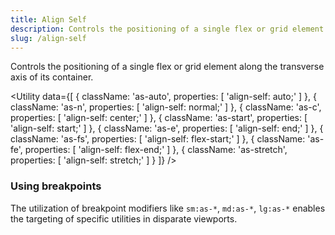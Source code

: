 ```yaml
---
title: Align Self
description: Controls the positioning of a single flex or grid element along the transverse axis of its container.
slug: /align-self
---
```



Controls the positioning of a single flex or grid element along the transverse axis of its container.

<Utility
  data={[
    {
        className: 'as-auto',
        properties: [
            'align-self: auto;'
        ]
    },
    {
        className: 'as-n',
        properties: [
            'align-self: normal;'
        ]
    },
    {
        className: 'as-c',
        properties: [
            'align-self: center;'
        ]
    },
    {
        className: 'as-start',
        properties: [
            'align-self: start;'
        ]
    },
    {
        className: 'as-e',
        properties: [
            'align-self: end;'
        ]
    },
    {
        className: 'as-fs',
        properties: [
            'align-self: flex-start;'
        ]
    },
    {
        className: 'as-fe',
        properties: [
            'align-self: flex-end;'
        ]
    },
    {
        className: 'as-stretch',
        properties: [
            'align-self: stretch;'
        ]
    }
  ]}
/>

### Using breakpoints

The utilization of breakpoint modifiers like `sm:as-*`, `md:as-*`, `lg:as-*` enables the targeting of specific utilities in disparate viewports.